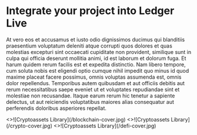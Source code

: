 
# Integrate your project into Ledger Live

At vero eos et accusamus et iusto odio dignissimos ducimus qui blanditiis praesentium voluptatum deleniti atque corrupti quos dolores et quas molestias excepturi sint occaecati cupiditate non provident, similique sunt in culpa qui officia deserunt mollitia animi, id est laborum et dolorum fuga. Et harum quidem rerum facilis est et expedita distinctio. Nam libero tempore, cum soluta nobis est eligendi optio cumque nihil impedit quo minus id quod maxime placeat facere possimus, omnis voluptas assumenda est, omnis dolor repellendus. Temporibus autem quibusdam et aut officiis debitis aut rerum necessitatibus saepe eveniet ut et voluptates repudiandae sint et molestiae non recusandae. Itaque earum rerum hic tenetur a sapiente delectus, ut aut reiciendis voluptatibus maiores alias consequatur aut perferendis doloribus asperiores repellat.

<Cards>
  <Card 
    image
    arrow
    title="Blockchain support" 
    href="/ledger-live/blockchain">
    <>![Cryptoassets Library](/blockchain-cover.jpg)</> 
  </Card>
  <Card 
    image
    arrow
    title="Token support" 
    href="/ledger-live/tokens">
    <>![Cryptoassets Library](/crypto-cover.jpg)</> 
  </Card>
  <Card 
    image
    arrow
    title="Discover Section" 
    href="/ledger-live/discover">
    <>![Cryptoassets Library](/defi-cover.jpg)</> 
  </Card>
</Cards>